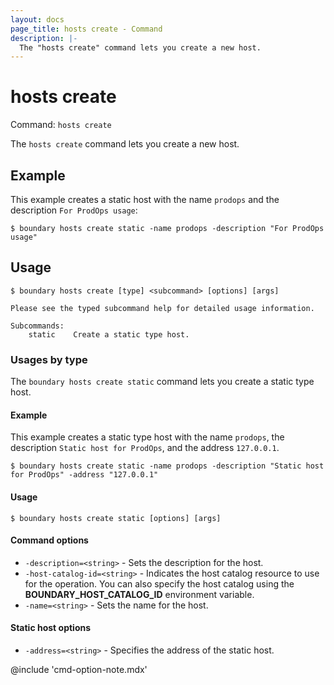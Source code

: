 ```yaml
---
layout: docs
page_title: hosts create - Command
description: |-
  The "hosts create" command lets you create a new host.
---
```


# hosts create

Command: `hosts create`

The `hosts create` command lets you create a new host.

## Example

This example creates a static host with the name `prodops` and the description `For ProdOps usage`:

```shell-session
$ boundary hosts create static -name prodops -description "For ProdOps usage"
```

## Usage

<CodeBlockConfig hideClipboard>

```shell-session
$ boundary hosts create [type] <subcommand> [options] [args]

Please see the typed subcommand help for detailed usage information.

Subcommands:
    static    Create a static type host.
```

</CodeBlockConfig>

### Usages by type

The `boundary hosts create static` command lets you create a static type host.

#### Example

This example creates a static type host with the name `prodops`, the description `Static host for ProdOps`, and the address `127.0.0.1`.

```shell-session
$ boundary hosts create static -name prodops -description "Static host for ProdOps" -address "127.0.0.1"
```

#### Usage

<CodeBlockConfig hideClipboard>

```shell-session
$ boundary hosts create static [options] [args]
```

</CodeBlockConfig>

#### Command options

- `-description=<string>` - Sets the description for the host.
- `-host-catalog-id=<string>` - Indicates the host catalog resource to use for the operation.
You can also specify the host catalog using the **BOUNDARY_HOST_CATALOG_ID** environment variable.
- `-name=<string>` - Sets the name for the host.

#### Static host options

- `-address=<string>` - Specifies the address of the static host.

@include 'cmd-option-note.mdx'